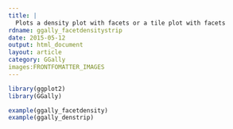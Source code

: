 ```yaml
---
title: |
  Plots a density plot with facets or a tile plot with facets
rdname: ggally_facetdensitystrip
date: 2015-05-12
output: html_document
layout: article
category: GGally
images:FRONTFOMATTER_IMAGES
---
```


```r
library(ggplot2)
library(GGally)
```

```r

example(ggally_facetdensity)
example(ggally_denstrip)



```